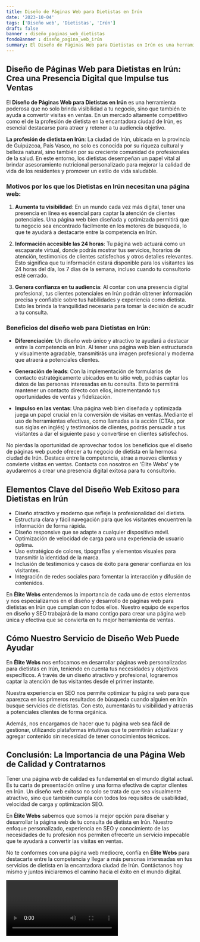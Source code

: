 ```yaml
---
title: Diseño de Páginas Web para Dietistas en Irún
date: '2023-10-04'
tags: ['Diseño web', 'Dietistas', 'Irún']
draft: false
banner : diseño_paginas_web_dietistas
fondoBanner : diseño_pagina_web_irún
summary: El Diseño de Páginas Web para Dietistas en Irún es una herramienta poderosa que no solo brinda visibilidad a tu negocio, sino que también te ayuda a convertir visitas en ventas. En un mercado altamente competitivo como el de la profesión de dietista en la encantadora ciudad de Irún, es esencial destacarse para atraer y retener a tu audiencia objetivo.
---
```


## Diseño de Páginas Web para Dietistas en Irún: Crea una Presencia Digital que Impulse tus Ventas

El **Diseño de Páginas Web para Dietistas en Irún** es una herramienta poderosa que no solo brinda visibilidad a tu negocio, sino que también te ayuda a convertir visitas en ventas. En un mercado altamente competitivo como el de la profesión de dietista en la encantadora ciudad de Irún, es esencial destacarse para atraer y retener a tu audiencia objetivo.

**La profesión de dietista en Irún**: La ciudad de Irún, ubicada en la provincia de Guipúzcoa, País Vasco, no solo es conocida por su riqueza cultural y belleza natural, sino también por su creciente comunidad de profesionales de la salud. En este entorno, los dietistas desempeñan un papel vital al brindar asesoramiento nutricional personalizado para mejorar la calidad de vida de los residentes y promover un estilo de vida saludable.

### Motivos por los que los Dietistas en Irún necesitan una página web:

1. **Aumenta tu visibilidad**: En un mundo cada vez más digital, tener una presencia en línea es esencial para captar la atención de clientes potenciales. Una página web bien diseñada y optimizada permitirá que tu negocio sea encontrado fácilmente en los motores de búsqueda, lo que te ayudará a destacarte entre la competencia en Irún.

2. **Información accesible las 24 horas**: Tu página web actuará como un escaparate virtual, donde podrás mostrar tus servicios, horarios de atención, testimonios de clientes satisfechos y otros detalles relevantes. Esto significa que tu información estará disponible para los visitantes las 24 horas del día, los 7 días de la semana, incluso cuando tu consultorio esté cerrado.

3. **Genera confianza en tu audiencia**: Al contar con una presencia digital profesional, tus clientes potenciales en Irún podrán obtener información precisa y confiable sobre tus habilidades y experiencia como dietista. Esto les brinda la tranquilidad necesaria para tomar la decisión de acudir a tu consulta.

### Beneficios del diseño web para Dietistas en Irún:

- **Diferenciación**: Un diseño web único y atractivo te ayudará a destacar entre la competencia en Irún. Al tener una página web bien estructurada y visualmente agradable, transmitirás una imagen profesional y moderna que atraerá a potenciales clientes.

- **Generación de leads**: Con la implementación de formularios de contacto estratégicamente ubicados en tu sitio web, podrás captar los datos de las personas interesadas en tu consulta. Esto te permitirá mantener un contacto directo con ellos, incrementando tus oportunidades de ventas y fidelización.

- **Impulso en las ventas**: Una página web bien diseñada y optimizada juega un papel crucial en la conversión de visitas en ventas. Mediante el uso de herramientas efectivas, como llamadas a la acción (CTAs, por sus siglas en inglés) y testimonios de clientes, podrás persuadir a tus visitantes a dar el siguiente paso y convertirse en clientes satisfechos.

No pierdas la oportunidad de aprovechar todos los beneficios que el diseño de páginas web puede ofrecer a tu negocio de dietista en la hermosa ciudad de Irún. Destaca entre la competencia, atrae a nuevos clientes y convierte visitas en ventas. Contacta con nosotros en 'Élite Webs' y te ayudaremos a crear una presencia digital exitosa para tu consultorio.

<GifSeo />

<Cta />

## Elementos Clave del Diseño Web Exitoso para Dietistas en Irún

- Diseño atractivo y moderno que refleje la profesionalidad del dietista.
- Estructura clara y fácil navegación para que los visitantes encuentren la información de forma rápida.
- Diseño responsive que se adapte a cualquier dispositivo móvil.
- Optimización de velocidad de carga para una experiencia de usuario óptima.
- Uso estratégico de colores, tipografías y elementos visuales para transmitir la identidad de la marca.
- Inclusión de testimonios y casos de éxito para generar confianza en los visitantes.
- Integración de redes sociales para fomentar la interacción y difusión de contenidos.

En **Élite Webs** entendemos la importancia de cada uno de estos elementos y nos especializamos en el diseño y desarrollo de páginas web para dietistas en Irún que cumplan con todos ellos. Nuestro equipo de expertos en diseño y SEO trabajará de la mano contigo para crear una página web única y efectiva que se convierta en tu mejor herramienta de ventas.

## Cómo Nuestro Servicio de Diseño Web Puede Ayudar

En **Élite Webs** nos enfocamos en desarrollar páginas web personalizadas para dietistas en Irún, teniendo en cuenta tus necesidades y objetivos específicos. A través de un diseño atractivo y profesional, lograremos captar la atención de tus visitantes desde el primer instante.

Nuestra experiencia en SEO nos permite optimizar tu página web para que aparezca en los primeros resultados de búsqueda cuando alguien en Irún busque servicios de dietistas. Con esto, aumentarás tu visibilidad y atraerás a potenciales clientes de forma orgánica.

Además, nos encargamos de hacer que tu página web sea fácil de gestionar, utilizando plataformas intuitivas que te permitirán actualizar y agregar contenido sin necesidad de tener conocimientos técnicos.

## Conclusión: La Importancia de una Página Web de Calidad y Contratarnos

Tener una página web de calidad es fundamental en el mundo digital actual. Es tu carta de presentación online y una forma efectiva de captar clientes en Irún. Un diseño web exitoso no solo se trata de que sea visualmente atractivo, sino que también cumpla con todos los requisitos de usabilidad, velocidad de carga y optimización SEO.

En **Élite Webs** sabemos que somos la mejor opción para diseñar y desarrollar la página web de tu consulta de dietista en Irún. Nuestro enfoque personalizado, experiencia en SEO y conocimiento de las necesidades de tu profesión nos permiten ofrecerte un servicio impecable que te ayudará a convertir las visitas en ventas.

No te conformes con una página web mediocre, confía en **Élite Webs** para destacarte entre la competencia y llegar a más personas interesadas en tus servicios de dietista en la encantadora ciudad de Irún. Contáctanos hoy mismo y juntos iniciaremos el camino hacia el éxito en el mundo digital.

<Video />

<CtaBot job='Dietistas' city='Irún'/>

<Gmaps query='Irún+españa+maps' />